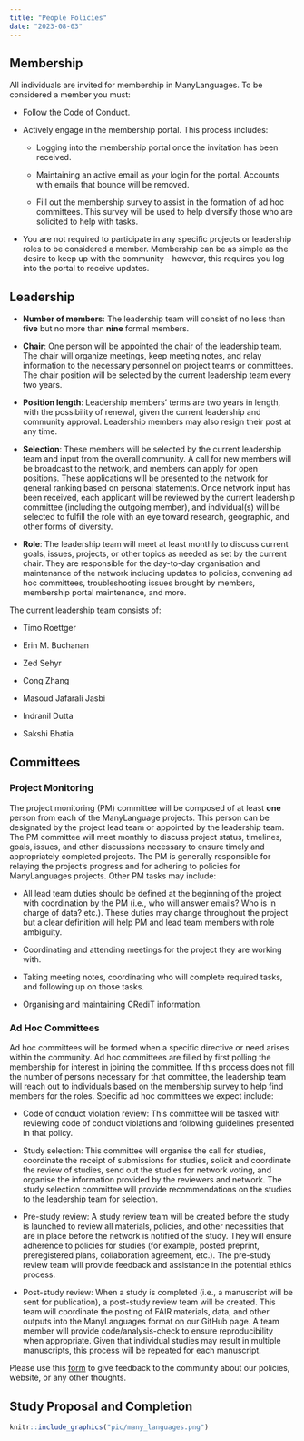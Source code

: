 ```yaml
---
title: "People Policies"
date: "2023-08-03"
---
```


## Membership

All individuals are invited for membership in ManyLanguages. To be considered a member you must:

-   Follow the Code of Conduct.

-   Actively engage in the membership portal. This process includes:

    -   Logging into the membership portal once the invitation has been received.

    -   Maintaining an active email as your login for the portal. Accounts with emails that bounce will be removed.

    -   Fill out the membership survey to assist in the formation of ad hoc committees. This survey will be used to help diversify those who are solicited to help with tasks.

-   You are not required to participate in any specific projects or leadership roles to be considered a member. Membership can be as simple as the desire to keep up with the community - however, this requires you log into the portal to receive updates.

## Leadership

-   **Number of members**: The leadership team will consist of no less than **five** but no more than **nine** formal members.

-   **Chair**: One person will be appointed the chair of the leadership team. The chair will organize meetings, keep meeting notes, and relay information to the necessary personnel on project teams or committees. The chair position will be selected by the current leadership team every two years.

-   **Position length**: Leadership members' terms are two years in length, with the possibility of renewal, given the current leadership and community approval. Leadership members may also resign their post at any time.

-   **Selection**: These members will be selected by the current leadership team and input from the overall community. A call for new members will be broadcast to the network, and members can apply for open positions. These applications will be presented to the network for general ranking based on personal statements. Once network input has been received, each applicant will be reviewed by the current leadership committee (including the outgoing member), and individual(s) will be selected to fulfill the role with an eye toward research, geographic, and other forms of diversity.

-   **Role**: The leadership team will meet at least monthly to discuss current goals, issues, projects, or other topics as needed as set by the current chair. They are responsible for the day-to-day organisation and maintenance of the network including updates to policies, convening ad hoc committees, troubleshooting issues brought by members, membership portal maintenance, and more.

The current leadership team consists of:

-   Timo Roettger

-   Erin M. Buchanan

-   Zed Sehyr

-   Cong Zhang

-   Masoud Jafarali Jasbi

-   Indranil Dutta

-   Sakshi Bhatia

## Committees

### Project Monitoring

The project monitoring (PM) committee will be composed of at least **one** person from each of the ManyLanguage projects. This person can be designated by the project lead team or appointed by the leadership team. The PM committee will meet monthly to discuss project status, timelines, goals, issues, and other discussions necessary to ensure timely and appropriately completed projects. The PM is generally responsible for relaying the project's progress and for adhering to policies for ManyLanguages projects. Other PM tasks may include:

-   All lead team duties should be defined at the beginning of the project with coordination by the PM (i.e., who will answer emails? Who is in charge of data? etc.). These duties may change throughout the project but a clear definition will help PM and lead team members with role ambiguity.

-   Coordinating and attending meetings for the project they are working with.

-   Taking meeting notes, coordinating who will complete required tasks, and following up on those tasks.

-   Organising and maintaining CRediT information.

### Ad Hoc Committees

Ad hoc committees will be formed when a specific directive or need arises within the community. Ad hoc committees are filled by first polling the membership for interest in joining the committee. If this process does not fill the number of persons necessary for that committee, the leadership team will reach out to individuals based on the membership survey to help find members for the roles. Specific ad hoc committees we expect include:

-   Code of conduct violation review: This committee will be tasked with reviewing code of conduct violations and following guidelines presented in that policy.

-   Study selection: This committee will organise the call for studies, coordinate the receipt of submissions for studies, solicit and coordinate the review of studies, send out the studies for network voting, and organise the information provided by the reviewers and network. The study selection committee will provide recommendations on the studies to the leadership team for selection.

-   Pre-study review: A study review team will be created before the study is launched to review all materials, policies, and other necessities that are in place before the network is notified of the study. They will ensure adherence to policies for studies (for example, posted preprint, preregistered plans, collaboration agreement, etc.). The pre-study review team will provide feedback and assistance in the potential ethics process.

-   Post-study review: When a study is completed (i.e., a manuscript will be sent for publication), a post-study review team will be created. This team will coordinate the posting of FAIR materials, data, and other outputs into the ManyLanguages format on our GitHub page. A team member will provide code/analysis-check to ensure reproducibility when appropriate. Given that individual studies may result in multiple manuscripts, this process will be repeated for each manuscript.

Please use this [form](https://forms.gle/9mHjddrMFGzJzVLa8) to give feedback to the community about our policies, website, or any other thoughts.

## Study Proposal and Completion

```r
knitr::include_graphics("pic/many_languages.png")
```
